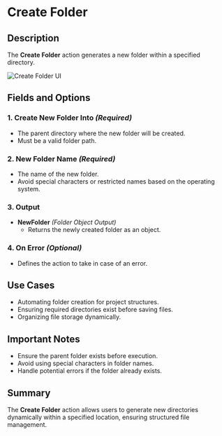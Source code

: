 # Create Folder

## Description

The **Create Folder** action generates a new folder within a specified directory.

![Create Folder UI](../assets/folder/create-folder.png)

## Fields and Options  

### **1. Create New Folder Into** *(Required)* 

- The parent directory where the new folder will be created.
- Must be a valid folder path.

### **2. New Folder Name** *(Required)* 

- The name of the new folder.
- Avoid special characters or restricted names based on the operating system.

### **3. Output**

- **NewFolder** *(Folder Object Output)*  
  - Returns the newly created folder as an object.

### **4. On Error** *(Optional)*

- Defines the action to take in case of an error.

## Use Cases

- Automating folder creation for project structures.
- Ensuring required directories exist before saving files.
- Organizing file storage dynamically.

## Important Notes

- Ensure the parent folder exists before execution.
- Avoid using special characters in folder names.
- Handle potential errors if the folder already exists.

## Summary

The **Create Folder** action allows users to generate new directories dynamically within a specified location, ensuring structured file management.